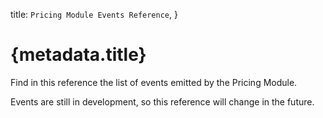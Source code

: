 
  title: `Pricing Module Events Reference`,
}

# {metadata.title}

Find in this reference the list of events emitted by the Pricing Module.

<Note type="soon">

Events are still in development, so this reference will change in the future.

</Note>

<EventsTable />